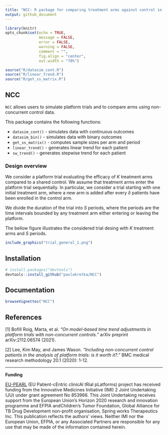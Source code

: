 ---
title: "NCC: R package for comparing treatment arms against control in platform trials with non-concurrent controls"
output: github_document
---

```{r setup, include=FALSE}
library(knitr)
opts_chunk$set(echo = TRUE,
               message = FALSE,
               error = FALSE,
               warning = FALSE,
               comment = "",
               fig.align = "center",
               out.width = "70%")

source("R/datasim_cont.R")
source("R/linear_trend.R")
source("R/get_ss_matrix.R")
```

## NCC

`NCC` allows users to simulate platform trials and to compare arms using non-concurrent control data. 

This package contains the following functions:

- `datasim_cont()` - simulates data with continuous outcomes
- `datasim_bin()` - simulates data with binary outcomes
- `get_ss_matrix()` - computes sample sizes per arm and period
- `linear_trend()` - generates linear trend for each patient
- `sw_trend()` - generates stepwise trend for each patient

### Design overview

We consider a platform trial evaluating the efficacy of $K$ treatment arms compared to a shared control. We assume that treatment arms enter the platform trial sequentially. In particular, we consider a trial starting with one initial treatment arm, where a new arm is added after every $\delta$ patients have been enrolled in the control arm.

We divide the duration of the trial into $S$ periods, where the periods are the time intervals bounded by any treatment arm either entering or leaving the platform.

The bellow figure illustrates the considered trial desing with $K$ treatment arms and $S$ periods.

```{r, echo=FALSE, fig.cap="Figure 1: Scheme of the cosidered trial desing."}
include_graphics("trial_general_1.png")
```

 

## Installation

```{r, message=FALSE, warning=FALSE, results=FALSE, eval=FALSE}
# install.packages("devtools") 
devtools::install_github("pavlakrotka/NCC")
```

## Documentation

```{r, message=FALSE, warning=FALSE, results=FALSE, eval=FALSE}
browseVignettes("NCC")
```

## References

[1] Bofill Roig, Marta, et al. *"On model-based time trend adjustments in platform trials with non-concurrent controls."* arXiv preprint arXiv:2112.06574 (2021).

[2] Lee, Kim May, and James Wason. *"Including non-concurrent control patients in the analysis of platform trials: is it worth it?."* BMC medical research methodology 20.1 (2020): 1-12.

---

**Funding**

[EU-PEARL](https://eu-pearl.eu/) (EU Patient-cEntric clinicAl tRial pLatforms) project has received funding from the Innovative Medicines Initiative (IMI) 2 Joint Undertaking (JU) under grant agreement No 853966. This Joint Undertaking receives support from the European Union’s Horizon 2020 research and innovation programme and EFPIA andChildren’s Tumor Foundation, Global Alliance for TB Drug Development non-profit organisation, Spring works Therapeutics Inc. This publication reflects the authors’ views. Neither IMI nor the European Union, EFPIA, or any Associated Partners are responsible for any use that may be made of the information contained herein.


